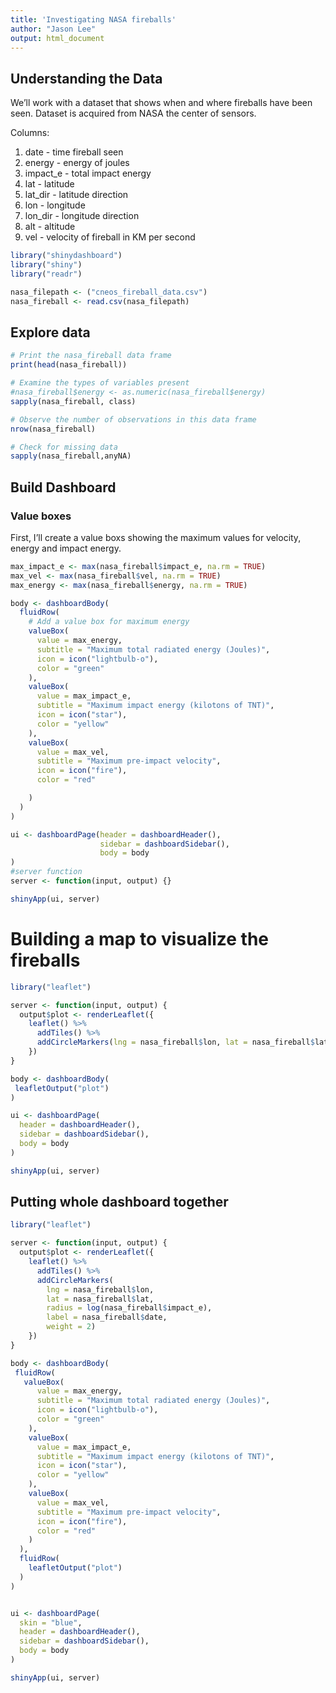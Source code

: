 ---
title: 'Investigating NASA fireballs'
author: "Jason Lee"
output: html_document
---



## Understanding the Data
We'll work with a dataset that shows when and where fireballs have been seen. Dataset is acquired from NASA the center of sensors.

Columns:

1. date - time fireball seen
2. energy - energy of joules
3. impact_e - total impact energy
4. lat - latitude
5. lat_dir - latitude direction
6. lon - longitude
7. lon_dir - longitude direction
8. alt - altitude
9. vel - velocity of fireball in KM per second



```{r message=FALSE}
library("shinydashboard")
library("shiny")
library("readr")

nasa_filepath <- ("cneos_fireball_data.csv")
nasa_fireball <- read.csv(nasa_filepath)

```

## Explore data
```{r}
# Print the nasa_fireball data frame
print(head(nasa_fireball))
```

```{r}
# Examine the types of variables present
#nasa_fireball$energy <- as.numeric(nasa_fireball$energy)
sapply(nasa_fireball, class)

```

```{r}
# Observe the number of observations in this data frame
nrow(nasa_fireball)
```

```{r}
# Check for missing data
sapply(nasa_fireball,anyNA)
```

## Build Dashboard

### Value boxes
First, I'll create a value boxs showing the maximum values for velocity, energy and impact energy.

```{r}

max_impact_e <- max(nasa_fireball$impact_e, na.rm = TRUE)
max_vel <- max(nasa_fireball$vel, na.rm = TRUE)
max_energy <- max(nasa_fireball$energy, na.rm = TRUE)

body <- dashboardBody(
  fluidRow(
    # Add a value box for maximum energy
    valueBox(
      value = max_energy,
      subtitle = "Maximum total radiated energy (Joules)",
      icon = icon("lightbulb-o"),
      color = "green"
    ),
    valueBox(
      value = max_impact_e, 
      subtitle = "Maximum impact energy (kilotons of TNT)",
      icon = icon("star"),
      color = "yellow"
    ),
    valueBox(
      value = max_vel,
      subtitle = "Maximum pre-impact velocity", 
      icon = icon("fire"),
      color = "red"

    )
  )
)

ui <- dashboardPage(header = dashboardHeader(),
                    sidebar = dashboardSidebar(),
                    body = body
)
#server function
server <- function(input, output) {}

shinyApp(ui, server)
```



# Building a map to visualize the fireballs
```{r}
library("leaflet")

server <- function(input, output) {
  output$plot <- renderLeaflet({
    leaflet() %>%
      addTiles() %>%  
      addCircleMarkers(lng = nasa_fireball$lon, lat = nasa_fireball$lat, radius = log(nasa_fireball$impact_e), label = nasa_fireball$date, weight = 2)
    })
}

body <- dashboardBody( 
 leafletOutput("plot")
)

ui <- dashboardPage(
  header = dashboardHeader(),
  sidebar = dashboardSidebar(),
  body = body
)

shinyApp(ui, server)

```

## Putting whole dashboard together
```{r}
library("leaflet")

server <- function(input, output) {
  output$plot <- renderLeaflet({
    leaflet() %>%
      addTiles() %>%  
      addCircleMarkers(
        lng = nasa_fireball$lon,
        lat = nasa_fireball$lat, 
        radius = log(nasa_fireball$impact_e), 
        label = nasa_fireball$date, 
        weight = 2)
    })
}

body <- dashboardBody(
 fluidRow(
   valueBox(
      value = max_energy,
      subtitle = "Maximum total radiated energy (Joules)",
      icon = icon("lightbulb-o"),
      color = "green"
    ),
    valueBox(
      value = max_impact_e, 
      subtitle = "Maximum impact energy (kilotons of TNT)",
      icon = icon("star"),
      color = "yellow"
    ),
    valueBox(
      value = max_vel,
      subtitle = "Maximum pre-impact velocity", 
      icon = icon("fire"),
      color = "red"
    ) 
  ),
  fluidRow(
    leafletOutput("plot")
  )
)


ui <- dashboardPage(
  skin = "blue",
  header = dashboardHeader(),
  sidebar = dashboardSidebar(),
  body = body
)

shinyApp(ui, server)

```

